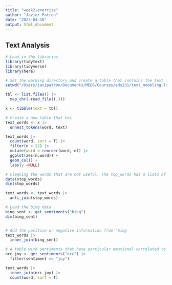 ```yaml
---
title: "week2-exercise"
author: "Javier Patron"
date: "2023-04-10"
output: html_document
---
```


## Text Analysis

```r
# Load in the libraries
library(tidytext)
library(tidyverse)
library(here)
```


```r

# Set the working directory and create a table that contains the text from each file
setwd("/Users/javipatron/Documents/MEDS/Courses/eds231/text_modeling-lab2/spring_text")

tbl <- list.files() |> 
  map_chr(~read_file((.))) 

x <- tibble(text = tbl)

```


```r
# Create a new table that has
text_words <- x |> 
  unnest_tokens(word, text)
```

```r
text_words |> 
  count(word, sort = T) |> 
  filter(n > 22) |> 
  mutate(word = reorder(word, n)) |> 
  ggplot(aes(n,word)) +
  geom_col() +
  labs(y =NULL)

```


```r

# Cleaning the words that are not useful. The top_words has a listo of words that are not normally useful and that is why you use the anti_join
data(stop_words)
dim(stop_words)

text_words <- text_words |> 
  anti_join(stop_words)


```


```r
# Load the bing data
bing_sent <- get_sentiments("bing") 
dim(bing_sent)


# Add the positive or negative information from "bing
text_words |> 
  inner_join(bing_sent)

```


```r
# A table with sentiments that have particular emotional correlated to words
nrc_joy <- get_sentiments("nrc") |> 
  filter(sentiment == "joy") 

text_words |> 
  inner_join(nrc_joy) |> 
  count(word, sort = T)

```


